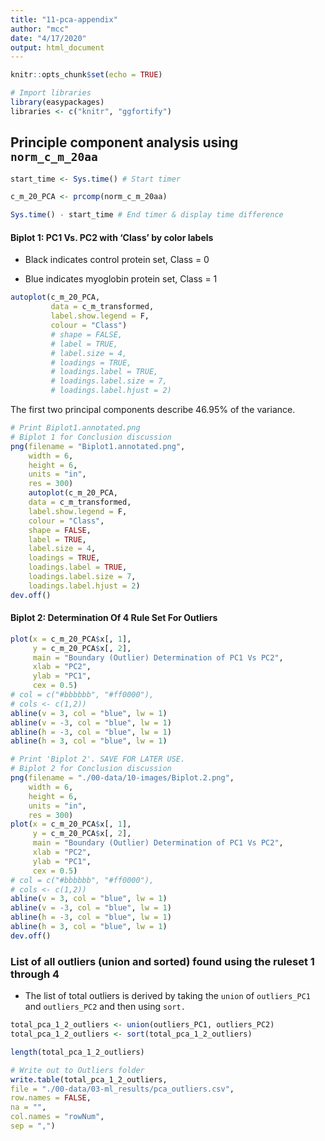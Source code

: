 ```yaml
---
title: "11-pca-appendix"
author: "mcc"
date: "4/17/2020"
output: html_document
---
```


```r
knitr::opts_chunk$set(echo = TRUE)
```

```r
# Import libraries
library(easypackages)
libraries <- c("knitr", "ggfortify")
```

## Principle component analysis using `norm_c_m_20aa`

```r
start_time <- Sys.time() # Start timer

c_m_20_PCA <- prcomp(norm_c_m_20aa)

Sys.time() - start_time # End timer & display time difference
```

#### Biplot 1: PC1 Vs. PC2 with 'Class' by color labels

- Black indicates control protein set, Class = 0

- Blue indicates myoglobin protein set, Class = 1
```r
autoplot(c_m_20_PCA,
         data = c_m_transformed,
         label.show.legend = F,
         colour = "Class")
         # shape = FALSE,
         # label = TRUE,
         # label.size = 4,
         # loadings = TRUE, 
         # loadings.label = TRUE, 
         # loadings.label.size = 7,
         # loadings.label.hjust = 2)
```

The first two principal components describe 46.95% of the variance.

```r
# Print Biplot1.annotated.png
# Biplot 1 for Conclusion discussion
png(filename = "Biplot1.annotated.png",
    width = 6,
    height = 6,
    units = "in",
    res = 300)
    autoplot(c_m_20_PCA,
    data = c_m_transformed,
    label.show.legend = F,
    colour = "Class",
    shape = FALSE,
    label = TRUE,
    label.size = 4,
    loadings = TRUE,
    loadings.label = TRUE,
    loadings.label.size = 7,
    loadings.label.hjust = 2)
dev.off()
```

#### Biplot 2: Determination Of 4 Rule Set For Outliers

```r
plot(x = c_m_20_PCA$x[, 1],
     y = c_m_20_PCA$x[, 2],
     main = "Boundary (Outlier) Determination of PC1 Vs PC2",
     xlab = "PC2",
     ylab = "PC1",
     cex = 0.5)
# col = c("#bbbbbb", "#ff0000"),
# cols <- c(1,2))
abline(v = 3, col = "blue", lw = 1)
abline(v = -3, col = "blue", lw = 1)
abline(h = -3, col = "blue", lw = 1)
abline(h = 3, col = "blue", lw = 1)
```

```r
# Print 'Biplot 2'. SAVE FOR LATER USE.
# Biplot 2 for Conclusion discussion
png(filename = "./00-data/10-images/Biplot.2.png",
    width = 6,
    height = 6,
    units = "in",
    res = 300)
plot(x = c_m_20_PCA$x[, 1],
     y = c_m_20_PCA$x[, 2],
     main = "Boundary (Outlier) Determination of PC1 Vs PC2",
     xlab = "PC2",
     ylab = "PC1",
     cex = 0.5)
# col = c("#bbbbbb", "#ff0000"),
# cols <- c(1,2))
abline(v = 3, col = "blue", lw = 1)
abline(v = -3, col = "blue", lw = 1)
abline(h = -3, col = "blue", lw = 1)
abline(h = 3, col = "blue", lw = 1)
dev.off()
```


### List of all outliers (union and sorted) found using the ruleset 1 through 4

- The list of total outliers is derived by taking the `union` of `outliers_PC1` and `outliers_PC2` and then using `sort.`

```r
total_pca_1_2_outliers <- union(outliers_PC1, outliers_PC2)
total_pca_1_2_outliers <- sort(total_pca_1_2_outliers)

length(total_pca_1_2_outliers)

# Write out to Outliers folder
write.table(total_pca_1_2_outliers,
file = "./00-data/03-ml_results/pca_outliers.csv",
row.names = FALSE,
na = "",
col.names = "rowNum",
sep = ",")
```

